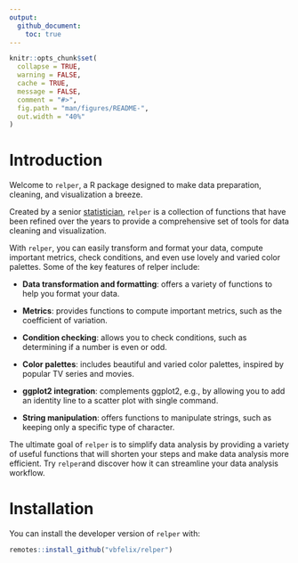 ```yaml
---
output:
  github_document:
    toc: true  
---
```


<!-- README.md is generated from README.Rmd. Please edit that file -->

```r
knitr::opts_chunk$set(
  collapse = TRUE,
  warning = FALSE,
  cache = TRUE,
  message = FALSE,
  comment = "#>",
  fig.path = "man/figures/README-",
  out.width = "40%"
)

```

# Introduction

Welcome to `relper`, a R package designed to make data preparation, cleaning, and visualization a breeze. 

Created by a senior [statistician](https://vbfelix.github.io/header-about.html), `relper` is a collection of functions that have been refined over the years to provide a comprehensive set of tools for data cleaning and visualization.

With `relper`, you can easily transform and format your data, compute important metrics, check conditions, and even use lovely and varied color palettes. Some of the key features of relper include:

 - **Data transformation and formatting**: offers a variety of functions to help you format your data.

 - **Metrics**: provides functions to compute important metrics, such as the coefficient of variation.

 - **Condition checking**: allows you to check conditions, such as determining if a number is even or odd.

 - **Color palettes**: includes beautiful and varied color palettes, inspired by popular TV series and movies.

 - **ggplot2 integration**: complements ggplot2, e.g., by allowing you to add an identity line to a scatter plot  with single command.

 - **String manipulation**: offers functions to manipulate strings, such as keeping only a specific type of character.

The ultimate goal of `relper` is to simplify data analysis by providing a variety of useful functions that will shorten your steps and make data analysis more efficient. Try `relper`and discover how it can streamline your data analysis workflow.

# Installation

You can install the developer version of `relper` with:

``` r
remotes::install_github("vbfelix/relper")
```
<!-- # Citation -->

<!-- To generate a citation for the package version you are using, you can run -->

<!-- ``` r -->
<!-- citation(package = "galah") -->
<!-- ``` -->









